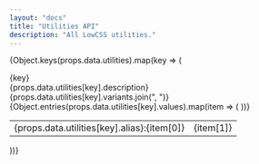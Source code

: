 ```yaml
---
layout: "docs"
title: "Utilities API"
description: "All LowCSS utilities."
---
```


{Object.keys(props.data.utilities).map(key => (
<div className="mb:12" key={key}>
    <div className="text:xl font:bold mb:4">
        <a name={key} className="text:gray-800 text:no-underline">{key}</a>
    </div>
    <div className="mb:4">
        {props.data.utilities[key].description}
    </div>
    <div className="w:full p:4 bg:gray-800 text:white text:sm lh:relaxed r:md font:mono mb:4">
        {props.data.utilities[key].variants.join(", ")}
    </div>
    <div className="maxh:96 overflow:auto text:gray-300 scrollbar">
        <table className="w:full">
            {Object.entries(props.data.utilities[key].values).map(item => (
            <tr key={item[0]} className="b:solid b:1 b:gray-300">
                <td className="p:4 font:mono bg:gray-200 text:indigo-700">
                    <span>{props.data.utilities[key].alias}:{item[0]}</span>
                </td>
                <td className="p:4 font:mono text:gray-700">{item[1]}</td>
            </tr>
            ))}
        </table>
    </div>
</div>
))}

